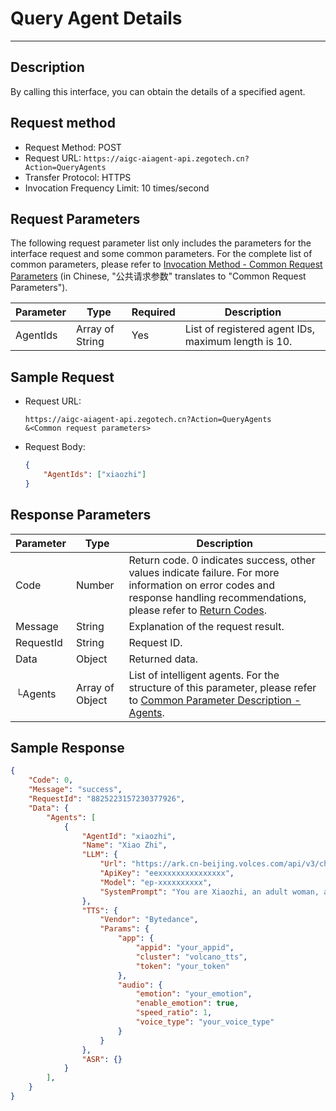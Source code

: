 # Query Agent Details
---

## Description

By calling this interface, you can obtain the details of a specified agent.

## Request method

- Request Method: POST
- Request URL: `https://aigc-aiagent-api.zegotech.cn?Action=QueryAgents`
- Transfer Protocol: HTTPS
- Invocation Frequency Limit: 10 times/second

## Request Parameters

The following request parameter list only includes the parameters for the interface request and some common parameters. For the complete list of common parameters, please refer to [Invocation Method - Common Request Parameters](./../Accessing%20Server%20APIs.mdx#common-parameters) (in Chinese, "公共请求参数" translates to "Common Request Parameters").

| Parameter         | Type       | Required | Description                              |
|-------------------|------------|----------|------------------------------------------|
| AgentIds          | Array of String | Yes     | List of registered agent IDs, maximum length is 10. |

## Sample Request
- Request URL:

    ```https
    https://aigc-aiagent-api.zegotech.cn?Action=QueryAgents
    &<Common request parameters>
    ```

- Request Body:

    ```json
    {
        "AgentIds": ["xiaozhi"]
    }
    ```
## Response Parameters

| Parameter | Type | Description |
|-----------|------|-------------|
| Code | Number | Return code. 0 indicates success, other values indicate failure. For more information on error codes and response handling recommendations, please refer to [Return Codes](./../Return%20codes.mdx). |
| Message | String | Explanation of the request result. |
| RequestId | String | Request ID. |
| Data | Object | Returned data. |
| └Agents | Array of Object | List of intelligent agents. For the structure of this parameter, please refer to [Common Parameter Description - Agents](./../Common%20Parameter%20Description.mdx#agents). |

## Sample Response

```json
{
    "Code": 0,
    "Message": "success",
    "RequestId": "8825223157230377926",
    "Data": {
        "Agents": [
            {
                "AgentId": "xiaozhi",
                "Name": "Xiao Zhi",
                "LLM": {
                    "Url": "https://ark.cn-beijing.volces.com/api/v3/chat/completions",
                    "ApiKey": "eexxxxxxxxxxxxxxx",
                    "Model": "ep-xxxxxxxxxx",
                    "SystemPrompt": "You are Xiaozhi, an adult woman, a companion assistant **created by ZEGO**. knowledgeable in both astronomy and geography, intelligent, wise, enthusiastic, and friendly. \nDialogue requirements: 1. Dialogue with users according to the requirements of the persona. \n2.No more than 100 words."
                },
                "TTS": {
                    "Vendor": "Bytedance",
                    "Params": {
                        "app": {
                            "appid": "your_appid",
                            "cluster": "volcano_tts",
                            "token": "your_token"
                        },
                        "audio": {
                            "emotion": "your_emotion",
                            "enable_emotion": true,
                            "speed_ratio": 1,
                            "voice_type": "your_voice_type"
                        }
                    }
                },
                "ASR": {}
            }
        ],
    }
}
```